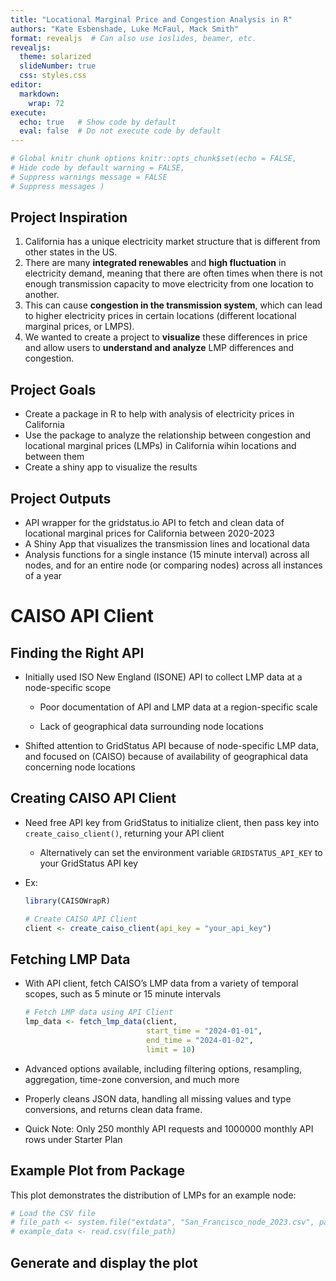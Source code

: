 ```yaml
---
title: "Locational Marginal Price and Congestion Analysis in R"
authors: "Kate Esbenshade, Luke McFaul, Mack Smith"
format: revealjs  # Can also use ioslides, beamer, etc.
revealjs:
  theme: solarized
  slideNumber: true
  css: styles.css
editor: 
  markdown: 
    wrap: 72
execute:
  echo: true   # Show code by default
  eval: false  # Do not execute code by default
---
```


```r
# Global knitr chunk options knitr::opts_chunk$set(echo = FALSE, 
# Hide code by default warning = FALSE, 
# Suppress warnings message = FALSE 
# Suppress messages )
```

## Project Inspiration {.scrollable}

1.  California has a unique electricity market structure that is
    different from other states in the US.
2.  There are many **integrated renewables** and **high fluctuation** in
    electricity demand, meaning that there are often times when there is
    not enough transmission capacity to move electricity from one
    location to another.
3.  This can cause **congestion in the transmission system**, which can
    lead to higher electricity prices in certain locations (different
    locational marginal prices, or LMPS).
4.  We wanted to create a project to **visualize** these differences in
    price and allow users to **understand and analyze** LMP differences
    and congestion.

## Project Goals

-   Create a package in R to help with analysis of electricity prices in
    California
-   Use the package to analyze the relationship between congestion and
    locational marginal prices (LMPs) in California wihin locations and
    between them
-   Create a shiny app to visualize the results

## Project Outputs

-   API wrapper for the gridstatus.io API to fetch and clean data of
    locational marginal prices for California between 2020-2023
-   A Shiny App that visualizes the transmission lines and locational
    data
-   Analysis functions for a single instance (15 minute interval) across
    all nodes, and for an entire node (or comparing nodes) across all
    instances of a year

# CAISO API Client

## Finding the Right API

-   Initially used ISO New England (ISONE) API to collect LMP data at a
    node-specific scope

    -   Poor documentation of API and LMP data at a region-specific
        scale

    -   Lack of geographical data surrounding node locations

-   Shifted attention to GridStatus API because of node-specific LMP
    data, and focused on (CAISO) because of availability of geographical
    data concerning node locations

## Creating CAISO API Client

-   Need free API key from GridStatus to initialize client, then pass
    key into `create_caiso_client()`, returning your API client

    -   Alternatively can set the environment variable
        `GRIDSTATUS_API_KEY` to your GridStatus API key

-   Ex:

    ```r
    library(CAISOWrapR)

    # Create CAISO API Client
    client <- create_caiso_client(api_key = "your_api_key")
    ```

## Fetching LMP Data {.scrollable}

-   With API client, fetch CAISO's LMP data from a variety of temporal
    scopes, such as 5 minute or 15 minute intervals

    ```r
    # Fetch LMP data using API Client
    lmp_data <- fetch_lmp_data(client,
                               start_time = "2024-01-01",
                               end_time = "2024-01-02",
                               limit = 10)
    ```

-   Advanced options available, including filtering options, resampling,
    aggregation, time-zone conversion, and much more

-   Properly cleans JSON data, handling all missing values and type
    conversions, and returns clean data frame.

-   Quick Note: Only 250 monthly API requests and 1000000 monthly API
    rows under Starter Plan

## Example Plot from Package

This plot demonstrates the distribution of LMPs for an example node:

```r
# Load the CSV file 
# file_path <- system.file("extdata", "San_Francisco_node_2023.csv", package = "CAISOWrapR") 
# example_data <- read.csv(file_path)
```

## Generate and display the plot
